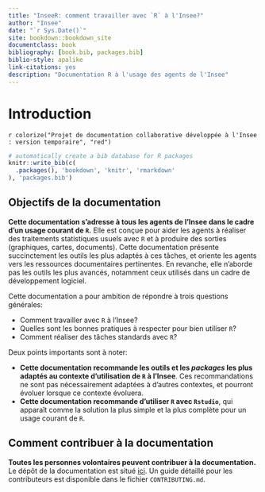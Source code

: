 ```yaml
--- 
title: "InseeR: comment travailler avec `R` à l'Insee?"
author: "Insee"
date: "`r Sys.Date()`"
site: bookdown::bookdown_site
documentclass: book
bibliography: [book.bib, packages.bib]
biblio-style: apalike
link-citations: yes
description: "Documentation R à l'usage des agents de l'Insee"
---
```


# Introduction

`r colorize("Projet de documentation collaborative développée à l'Insee : version temporaire", "red")`

```r
# automatically create a bib database for R packages
knitr::write_bib(c(
  .packages(), 'bookdown', 'knitr', 'rmarkdown'
), 'packages.bib')
```

## Objectifs de la documentation

**Cette documentation s'adresse à tous les agents de l'Insee dans le cadre d'un usage courant de `R`.** 
Elle est conçue pour aider les agents à réaliser des traitements statistiques usuels avec `R` et à produire des sorties (graphiques, cartes, documents). Cette documentation présente succinctement les outils les plus adaptés à ces tâches, et oriente les agents vers les ressources documentaires pertinentes. En revanche, elle n'aborde pas les outils les plus avancés, notamment ceux utilisés dans un cadre de développement logiciel.

Cette documentation a pour ambition de répondre à trois questions générales:

* Comment travailler avec `R` à l'Insee?
* Quelles sont les bonnes pratiques à respecter pour bien utiliser `R`?
* Comment réaliser des tâches standards avec `R`?

Deux points importants sont à noter:

* **Cette documentation recommande les outils et les *packages* les plus adaptés au contexte d'utilisation de `R` à l'Insee**. Ces recommandations ne sont pas nécessairement adaptées à d'autres contextes, et pourront évoluer lorsque ce contexte évoluera.
* **Cette documentation recommande d'utiliser `R` avec `Rstudio`**, qui apparaît comme la solution la plus simple et la plus complète pour un usage courant de `R`.

## Comment contribuer à la documentation

**Toutes les personnes volontaires peuvent contribuer à la documentation.** Le dépôt de la documentation est situé [ici](https://gitlab.com/linogaliana/documentationR). Un guide détaillé pour les contributeurs est disponible dans le fichier `CONTRIBUTING.md`.
